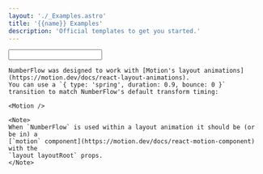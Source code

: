 ```yaml
---
layout: './_Examples.astro'
title: '{{name}} Examples'
description: 'Official templates to get you started.'
---
```


<Heading class="sr-only" value="Input" />

<Input rootClassName="!mt-0" />

<Heading value="Activity" />

<Activity />

<Heading value="Slider" />

<Slider />

<Heading value="Countdown" />

<Countdown />

<Match react>
    <Heading value="Motion for React" />

    NumberFlow was designed to work with [Motion's layout animations](https://motion.dev/docs/react-layout-animations).
    You can use a `{ type: 'spring', duration: 0.9, bounce: 0 }` transition to match NumberFlow's default transform timing:

    <Motion />

    <Note>
    When `NumberFlow` is used within a layout animation it should be (or be in) a
    [`motion` component](https://motion.dev/docs/react-motion-component) with the
    `layout layoutRoot` props.
    </Note>
</Match>
